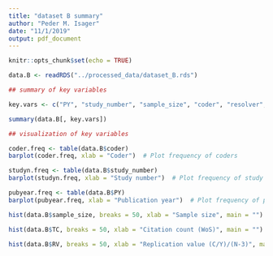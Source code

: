 ```yaml
---
title: "dataset B summary"
author: "Peder M. Isager"
date: "11/1/2019"
output: pdf_document
---
```


```r
knitr::opts_chunk$set(echo = TRUE)
```


```r

data.B <- readRDS("../processed_data/dataset_B.rds")

## summary of key variables

key.vars <- c("PY", "study_number", "sample_size", "coder", "resolver", "excluded", "TC", "RV")

summary(data.B[, key.vars])

## visualization of key variables

coder.freq <- table(data.B$coder)
barplot(coder.freq, xlab = "Coder")  # Plot frequency of coders 

studyn.freq <- table(data.B$study_number)
barplot(studyn.freq, xlab = "Study number")  # Plot frequency of study numbers (first vs. second vs. fourth etc.)

pubyear.freq <- table(data.B$PY)
barplot(pubyear.freq, xlab = "Publication year")  # Plot frequency of publication years

hist(data.B$sample_size, breaks = 50, xlab = "Sample size", main = "")  # Plot sample size distribution

hist(data.B$TC, breaks = 50, xlab = "Citation count (WoS)", main = "")  # Plot citation count distribution

hist(data.B$RV, breaks = 50, xlab = "Replication value (C/Y)/(N-3)", main = "")  # Plot replication value distribution


```

